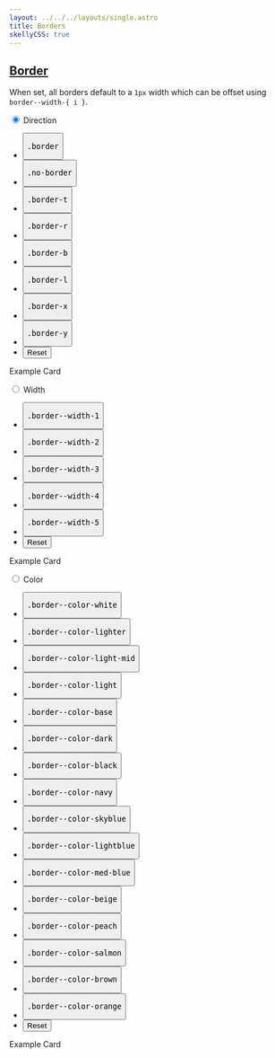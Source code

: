 ```yaml
---
layout: ../../../layouts/single.astro
title: Borders
skellyCSS: true
---
```


## [Border](#border)

When set, all borders default to a `1px` width which can be offset using `border--width-{ i }`.

<Classes result="true" >
<Classesrow classname="border" result="Set border." />
<Classesrow classname="no-border" result="Remove border." />
<Classesrow classname="border-x" result="Set x-axis borders (left and right)." />
<Classesrow classname="border-y" result="Set y-axis borders (top and bottom)." />
<Classesrow classname="border-t" result="Set top border." />
<Classesrow classname="border-b" result="Set bottom border." />
<Classesrow classname="border-r" result="Set right border." />
<Classesrow classname="border-l" result="Set left border." />
<Classesrow classname="border--width-{ 1-5 }" result="Set custom border width." />
<Classesrow classname="border--color-{ color }" result="Set border color." />
</Classes>

<Visualizer header="See how to use the border utilities!" >
<div class="block-12 tabs my-4">
  <input type="radio" id="flex-wrap" name="tabs" checked/>
  <label for="flex-wrap" class="tab">Direction</label>
  <div class="tab-panel">
    <div class="visualizer block-container p-3 py-4 tablet-up-2 my-4">
      <div class="actions block">
        <ul class="list">
          <li>
            <button class="button" data-example-elements="border"><pre>.border</pre></button>
          </li>
          <li>
            <button class="button" data-example-elements="no-border"><pre>.no-border</pre></button>
          </li>
          <li>
            <button class="button" data-example-elements="border-t"><pre>.border-t</pre></button>
          </li>
          <li>
            <button class="button" data-example-elements="border-r"><pre>.border-r</pre></button>
          </li>
          <li>
            <button class="button" data-example-elements="border-b"><pre>.border-b</pre></button>
          </li>
          <li>
            <button class="button" data-example-elements="border-l"><pre>.border-l</pre></button>
          </li>
          <li>
            <button class="button" data-example-elements="border-x"><pre>.border-x</pre></button>
          </li>
          <li>
            <button class="button" data-example-elements="border-y"><pre>.border-y</pre></button>
          </li>
          <li>
            <button class="button button--salmon text--white" data-reset="true">Reset</button>
          </li>
        </ul>
      </div>
      <div class="results rounded-2 block background--dark p-3" data-default-class="block-container flex--center-content">
        <div class="block block-9 h-100 background--white p-3 transition border--color-salmon border--width-5">
          <span class="text--size-md">Example Card</span>
          <p class="skeleton" data-lines="3" role="presentation"></p>
        </div>
      </div>
    </div>
  </div>
  <input type="radio" id="flex-grow" name="tabs"/>
  <label for="flex-grow" class="tab">Width</label>
  <div class="tab-panel">
    <div class="visualizer block-container p-3 py-4 tablet-up-2 my-4">
      <div class="actions block">
        <ul class="list">
          <li>
            <button class="button" data-example-elements="border--width-1"><pre>.border--width-1</pre></button>
          </li>
          <li>
            <button class="button" data-example-elements="border--width-2"><pre>.border--width-2</pre></button>
          </li>
          <li>
            <button class="button" data-example-elements="border--width-3"><pre>.border--width-3</pre></button>
          </li>
          <li>
            <button class="button" data-example-elements="border--width-4"><pre>.border--width-4</pre></button>
          </li>
          <li>
            <button class="button" data-example-elements="border--width-5"><pre>.border--width-5</pre></button>
          </li>
          <li>
            <button class="button button--salmon text--white" data-reset="true">Reset</button>
          </li>
        </ul>
      </div>
      <div class="results rounded-2 block background--dark p-3" data-default-class="block-container flex--center-content">
        <div class="block block-9 h-100 background--white p-3 transition border border--color-salmon">
          <span class="text--size-md">Example Card</span>
          <p class="skeleton" data-lines="3" role="presentation"></p>
        </div>
      </div>
    </div>
  </div>
  <input type="radio" id="flex-center" name="tabs"/>
  <label for="flex-center" class="tab">Color</label>
  <div class="tab-panel">
    <div class="visualizer block-container p-3 py-4 tablet-up-2 my-4">
      <div class="actions block">
        <ul class="list">
          <li>
            <button class="button" data-example-elements="border--color-white"><pre>.border--color-white</pre></button>
          </li>
          <li>
            <button class="button" data-example-elements="border--color-lighter"><pre>.border--color-lighter</pre></button>
          </li>
          <li>
            <button class="button" data-example-elements="border--color-light-mid"><pre>.border--color-light-mid</pre></button>
          </li>
          <li>
            <button class="button" data-example-elements="border--color-light"><pre>.border--color-light</pre></button>
          </li>
          <li>
            <button class="button" data-example-elements="border--color-base"><pre>.border--color-base</pre></button>
          </li>
          <li>
            <button class="button" data-example-elements="border--color-dark"><pre>.border--color-dark</pre></button>
          </li>
          <li>
            <button class="button" data-example-elements="border--color-black"><pre>.border--color-black</pre></button>
          </li>
          <li>
            <button class="button" data-example-elements="border--color-navy"><pre>.border--color-navy</pre></button>
          </li>
          <li>
            <button class="button" data-example-elements="border--color-skyblue"><pre>.border--color-skyblue</pre></button>
          </li>
          <li>
            <button class="button" data-example-elements="border--color-lightblue"><pre>.border--color-lightblue</pre></button>
          </li>
          <li>
            <button class="button" data-example-elements="border--color-med-blue"><pre>.border--color-med-blue</pre></button>
          </li>
          <li>
            <button class="button" data-example-elements="border--color-beige"><pre>.border--color-beige</pre></button>
          </li>
          <li>
            <button class="button" data-example-elements="border--color-peach"><pre>.border--color-peach</pre></button>
          </li>
          <li>
            <button class="button" data-example-elements="border--color-salmon"><pre>.border--color-salmon</pre></button>
          </li>
          <li>
            <button class="button" data-example-elements="border--color-brown"><pre>.border--color-brown</pre></button>
          </li>
          <li>
            <button class="button" data-example-elements="border--color-orange"><pre>.border--color-orange</pre></button>
          </li>
          <li>
            <button class="button button--salmon text--white" data-reset="true">Reset</button>
          </li>
        </ul>
      </div>
      <div class="results rounded-2 block background--dark p-3" data-default-class="block-container flex--center-content">
        <div class="block block-9 h-100 card transition border--width-5">
          <span class="text--size-md">Example Card</span>
          <p class="skeleton" data-lines="3" role="presentation"></p>
        </div>
      </div>
    </div>
  </div>
</div>
</Visualizer >